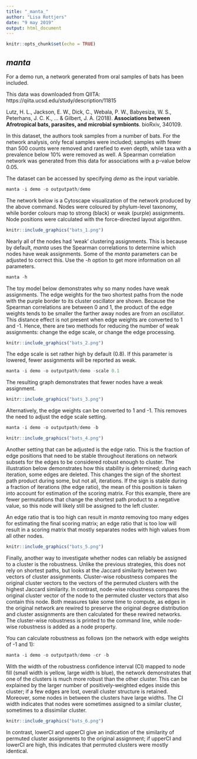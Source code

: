 ```yaml
---
title: "_manta_"
author: "Lisa Rottjers"
date: "9 may 2019"
output: html_document
---
```


```r
knitr::opts_chunk$set(echo = TRUE)
```

## _manta_

For a demo run, a network generated from oral samples of bats has been included.

This data was downloaded from QIITA: https://qiita.ucsd.edu/study/description/11815

Lutz, H. L., Jackson, E. W., Dick, C., Webala, P. W., Babyesiza, W. S., Peterhans, J. C. K., ... & Gilbert, J. A. (2018). __Associations between Afrotropical bats, parasites, and microbial symbionts__. bioRxiv, 340109.

In this dataset, the authors took samples from a number of bats. For the network analysis, only fecal samples were included; samples with fewer than 500 counts were removed and rarefied to even depth, while taxa with a prevalence below 10% were removed as well. A Spearman correlation network was generated from this data for associations with a p-value below 0.05. 

The dataset can be accessed by specifying _demo_ as the input variable. 

```r
manta -i demo -o outputpath/demo
```

The network below is a Cytoscape visualization of the network produced by the above command. Nodes were coloured by phylum-level taxonomy, while border colours map to strong (black) or weak (purple) assignments. Node positions were calculated with the force-directed layout algorithm. 

```r
knitr::include_graphics("bats_1.png")
```

Nearly all of the nodes had 'weak' clustering assignments. This is because by default, _manta_ uses the Spearman correlations to determine which nodes have weak assignments. Some of the _manta_ parameters can be adjusted to correct this. Use the _-h_ option to get more information on all parameters. 

```r
manta -h
```

The toy model below demonstrates why so many nodes have weak assignments. The edge weights for the two shortest paths from the node with the purple border to its cluster oscillator are shown. Because the Spearman correlations are between 0 and 1, the product of the edge weights tends to be smaller the farther away nodes are from an oscillator. This distance effect is not present when edge weights are converted to 1 and -1. Hence, there are two methods for reducing the number of weak assignments: change the edge scale, or change the edge processing. 

```r
knitr::include_graphics("bats_2.png")
```

The edge scale is set rather high by default (0.8). If this parameter is lowered, fewer assignments will be reported as weak. 
```r
manta -i demo -o outputpath/demo -scale 0.1
```

The resulting graph demonstrates that fewer nodes have a weak assignment. 

```r
knitr::include_graphics("bats_3.png")
```

Alternatively, the edge weights can be converted to 1 and -1. This removes the need to adjust the edge scale setting. 
```r
manta -i demo -o outputpath/demo -b 
```
```r
knitr::include_graphics("bats_4.png")
```

Another setting that can be adjusted is the edge ratio. This is the fraction of edge positions that need to be stable throughout iterations on network subsets for the edges to be considered robust enough to cluster. The illustration below demonstrates how this stability is determined; during each iteration, some edges are deleted. This changes the sign of the shortest path product during some, but not all, iterations. If the sign is stable during a fraction of iterations (the edge ratio), the mean of this position is taken into account for estimation of the scoring matrix. For this example, there are fewer permutations that change the shortest path product to a negative value, so this node will likely still be assigned to the left cluster. 

An edge ratio that is too high can result in _manta_ removing too many edges for estimating the final scoring matrix; an edge ratio that is too low will result in a scoring matrix that mostly separates nodes with high values from all other nodes. 

```r
knitr::include_graphics("bats_5.png")
```

Finally, another way to investigate whether nodes can reliably be assigned to a cluster is the robustness. Unlike the previous strategies, this does not rely on shortest paths, but looks at the Jaccard similarity between two vectors of cluster assignments. Cluster-wise robustness compares the original cluster vectors to the vectors of the permuted clusters with the highest Jaccard similarity. In contrast, node-wise robustness compares the original cluster vector of the node to the permuted cluster vectors that also contain this node. Both measures take some time to compute, as edges in the original network are rewired to preserve the original degree distribution and cluster assignments are then calculated for these rewired networks. The cluster-wise robustness is printed to the command line, while node-wise robustness is added as a node property. 

You can calculate robustness as follows (on the network with edge weights of -1 and 1):
```r
manta -i demo -o outputpath/demo -cr -b
```

With the width of the robustness confidence interval (CI) mapped to node fill (small width is yellow, large width is blue), the network demonstrates that one of the clusters is much more robust than the other cluster. This can be explained by the larger number of positively-weighted edges inside this cluster; if a few edges are lost, overall cluster structure is retained. Moreover, some nodes in between the clusters have large widths. The CI width indicates that nodes were sometimes assigned to a similar cluster, sometimes to a dissimilar cluster. 

```r
knitr::include_graphics("bats_6.png")
```

In contrast, lowerCI and upperCI give an indication of the similarity of permuted cluster assignments to the original assignment; if upperCI and lowerCI are high, this indicates that permuted clusters were mostly identical. 